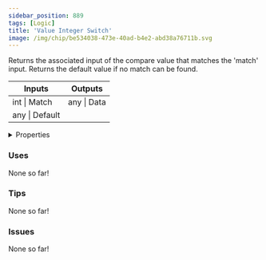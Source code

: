 ```yaml
---
sidebar_position: 889
tags: [Logic]
title: 'Value Integer Switch'
image: /img/chip/be534038-473e-40ad-b4e2-abd38a76711b.svg
---
```


Returns the associated input of the compare value that matches the 'match' input. Returns the default value if no match can be found.



<IChip uuid="be534038-473e-40ad-b4e2-abd38a76711b"/>

<table><thead><tr><th>Inputs</th><th>Outputs</th></tr></thead><tbody><tr><td>int | Match</td><td>any | Data</td></tr><tr><td>any | Default</td><td /></tr></tbody></table>

<details>
  <summary>Properties</summary>
  <div>
    <div>
    <table>
      <tbody>
        <tr>
          <td>Is beta required?</td>
          <td>No</td>
        </tr>
        <tr>
          <td>Is chip a trolling risk?</td>
          <td>No</td>
        </tr>
        <tr>
          <td>Is chip a role assignment risk?</td>
          <td>No</td>
        </tr>
        <tr>
          <td>Chip UUID</td>
          <td>be534038-473e-40ad-b4e2-abd38a76711b</td>
        </tr>
        <tr>
          <td>Room availability</td>
          <td>Available everywhere</td>
        </tr>
      </tbody>
    </table>
    </div>
  </div>
</details>

### Uses

None so far!

### Tips

None so far!

### Issues

None so far!